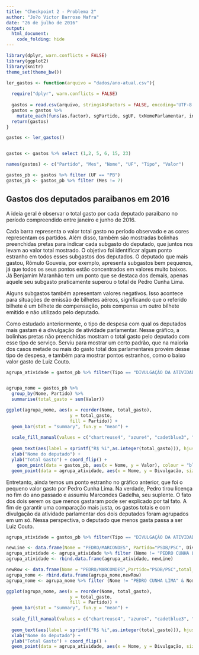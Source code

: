 ```yaml
---
title: "Checkpoint 2 - Problema 2"
author: "Jo?o Victor Barroso Mafra"
date: "26 de julho de 2016"
output:
  html_document:
    code_folding: hide
---
```


```r
library(dplyr, warn.conflicts = FALSE)
library(ggplot2)
library(knitr)
theme_set(theme_bw())
```

```r
ler_gastos <- function(arquivo = "dados/ano-atual.csv"){
  
  require("dplyr", warn.conflicts = FALSE)
  
  gastos = read.csv(arquivo, stringsAsFactors = FALSE, encoding='UTF-8')
  gastos = gastos %>% 
    mutate_each(funs(as.factor), sgPartido, sgUF, txNomeParlamentar, indTipoDocumento)
  return(gastos)
}

gastos <- ler_gastos()


gastos <- gastos %>% select (1,2, 5, 6, 15, 23)

names(gastos) <- c("Partido", "Mes", "Nome", "UF", "Tipo", "Valor")

gastos_pb <- gastos %>% filter (UF == "PB")
gastos_pb <- gastos_pb %>% filter (Mes != 7)

```

## Gastos dos deputados paraibanos em 2016

A ideia geral é observar o total gasto por cada deputado paraibano no período compreendido entre janeiro e junho de 2016. 

Cada barra representa o valor total gasto no período observado e as cores representam os partidos. Além disso, também são mostradas bolinhas preenchidas pretas para indicar cada subgasto do deputado, que juntos nos levam ao valor total mostrado. O objetivo foi identificar algum ponto estranho em todos esses subgastos dos deputados. O deputado que mais gastou, Rômulo Gouveia, por exemplo, apresenta subgastos bem pequenos, já que todos os seus pontos estão concentrados em valores muito baixos. Já Benjamim Maranhão tem um ponto que se destaca dos demais, apenas aquele seu subgasto praticamente superou o total de Pedro Cunha Lima.

Alguns subgastos também apresentam valores negativos. Isso acontece para situações de emissão de bilhetes aéreos, significando que o referido bilhete é um bilhete de compensação, pois compensa um outro bilhete emitido e não utilizado pelo deputado.


Como estudado anteriormente, o tipo de despesa com qual os deputados mais gastam é a divulgação de atividade parlamentar. Nesse gráfico, a bolinhas pretas não preenchidas mostram o total gasto pelo deputado com esse tipo de serviço. Serviu para mostrar um certo padrão, que na maioria dos casos metade ou mais do gasto total dos parlamentares provém desse tipo de despesa, e também para mostrar pontos estranhos, como o baixo valor gasto de Luiz Couto.


```r


  
agrupa_atividade = gastos_pb %>% filter(Tipo == "DIVULGAÇÃO DA ATIVIDADE PARLAMENTAR.") %>% group_by(Nome, Partido) %>% summarise(Divulgacão = sum(Valor))


agrupa_nome = gastos_pb %>% 
  group_by(Nome, Partido) %>% 
  summarise(total_gasto = sum(Valor))

ggplot(agrupa_nome, aes(x = reorder(Nome, total_gasto),  
                        y = total_gasto,  
                        fill = Partido)) + 
  geom_bar(stat = "summary", fun.y = "mean") + 
  
  scale_fill_manual(values = c("chartreuse4", "azure4", "cadetblue3", "darkgoldenrod3", "darkorchid", "darkred", "deeppink2", "orange", "red", "Sienna", "burlywood1")) +
  
  geom_text(aes(label = sprintf("R$ %i",as.integer(total_gasto))), hjust=1, vjust=1, fontface = "bold", colour = "white") +
  xlab("Nome do deputado") + 
  ylab("Total Gasto") + coord_flip() + 
    geom_point(data = gastos_pb, aes(x = Nome, y = Valor), colour = "black", show.legend = FALSE) +
  geom_point(data = agrupa_atividade, aes(x = Nome, y = Divulgacão, size = Divulgacão), colour = "black", show.legend = TRUE, shape = 21)

```



Entretanto, ainda temos um ponto estranho no gráfico anterior, que foi o pequeno valor gasto por Pedro Cunha Lima. Na verdade, Pedro tirou licença no fim do ano passado e assumiu Marcondes Gadelha, seu suplente. O fato dos dois serem os que menos gastaram pode ser explicado por tal fato. A fim de garantir uma comparação mais justa, os gastos totais e com divulgação da atividade parlamentar dos dois deputados foram agrupados em um só. Nessa perspectiva, o deputado que menos gasta passa a ser Luiz Couto.


```r
agrupa_atividade = gastos_pb %>% filter(Tipo == "DIVULGAÇÃO DA ATIVIDADE PARLAMENTAR.") %>% group_by(Nome, Partido) %>% summarise(Divulgação = sum(Valor))

newLine <- data.frame(Nome = "PEDRO/MARCONDES", Partido="PSDB/PSC", Divulgação=61580)
agrupa_atividade <- agrupa_atividade %>% filter (Nome != "PEDRO CUNHA LIMA" & Nome != "MARCONDES GADELHA")
agrupa_atividade <- rbind.data.frame(agrupa_atividade, newLine)

newRow <- data.frame(Nome = "PEDRO/MARCONDES",Partido="PSDB/PSC",total_gasto=139525.49)
agrupa_nome <- rbind.data.frame(agrupa_nome,newRow)
agrupa_nome <- agrupa_nome %>% filter (Nome != "PEDRO CUNHA LIMA" & Nome != "MARCONDES GADELHA")

ggplot(agrupa_nome, aes(x = reorder(Nome, total_gasto),  
                        y = total_gasto,  
                        fill = Partido)) + 
  geom_bar(stat = "summary", fun.y = "mean") + 
  
  scale_fill_manual(values = c("chartreuse4", "azure4", "cadetblue3", "darkgoldenrod3", "darkorchid", "darkred", "deeppink2", "orange", "red", "Sienna", "burlywood1")) +
  
  geom_text(aes(label = sprintf("R$ %i",as.integer(total_gasto))), hjust=1, vjust=1, fontface = "bold", colour = "white") +
  xlab("Nome do deputado") + 
  ylab("Total Gasto") + coord_flip() +
  geom_point(data = agrupa_atividade, aes(x = Nome, y = Divulgação, size = Divulgação), colour = "black", show.legend = TRUE, shape = 21)




```
